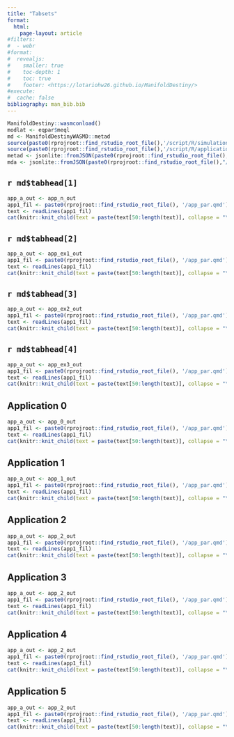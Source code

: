 ```yaml
---
title: "Tabsets"
format: 
  html:
    page-layout: article
#filters:
#  - webr
#format:
#  revealjs: 
#    smaller: true
#    toc-depth: 1
#    toc: true 
#    footer: <https://lotariohw26.github.io/ManifoldDestiny/>
#execute: 
#  cache: false
bibliography: man_bib.bib
---
```



```r
ManifoldDestiny::wasmconload()
modlat <- eqpar$meql
md <- ManifoldDestinyWASMD::metad
source(paste0(rprojroot::find_rstudio_root_file(),'/script/R/simulations.R'))
source(paste0(rprojroot::find_rstudio_root_file(),'/script/R/applications.R'))
metad <- jsonlite::fromJSON(paste0(rprojroot::find_rstudio_root_file(),"/data-raw/metadata.json"))
mda <- jsonlite::fromJSON(paste0(rprojroot::find_rstudio_root_file(),"/data-raw/metadata.json"))
```

::: {.callout-caution collapse="true"}
## `r md$tabhead[1]`
```r
app_a_out <- app_n_out
app1_fil <- paste0(rprojroot::find_rstudio_root_file(), '/app_par.qmd')
text <- readLines(app1_fil)
cat(knitr::knit_child(text = paste(text[50:length(text)], collapse = "\n"), quiet = TRUE))
```
:::


::: {.callout-caution collapse="true"}
## `r md$tabhead[2]`
```r
app_a_out <- app_ex1_out 
app1_fil <- paste0(rprojroot::find_rstudio_root_file(), '/app_par.qmd')
text <- readLines(app1_fil)
cat(knitr::knit_child(text = paste(text[50:length(text)], collapse = "\n"), quiet = TRUE))
```
:::

::: {.callout-caution collapse="true"}
## `r md$tabhead[3]`
```r
app_a_out <- app_ex2_out 
app1_fil <- paste0(rprojroot::find_rstudio_root_file(), '/app_par.qmd')
text <- readLines(app1_fil)
cat(knitr::knit_child(text = paste(text[50:length(text)], collapse = "\n"), quiet = TRUE))
```
:::



::: {.callout-caution collapse="true"}
## `r md$tabhead[4]`
```r
app_a_out <- app_ex3_out 
app1_fil <- paste0(rprojroot::find_rstudio_root_file(), '/app_par.qmd')
text <- readLines(app1_fil)
cat(knitr::knit_child(text = paste(text[50:length(text)], collapse = "\n"), quiet = TRUE))
```
:::

::: {.callout-caution collapse="true"}
## Application 0 
```r
app_a_out <- app_0_out 
app1_fil <- paste0(rprojroot::find_rstudio_root_file(), '/app_par.qmd')
text <- readLines(app1_fil)
cat(knitr::knit_child(text = paste(text[50:length(text)], collapse = "\n"), quiet = TRUE))
```
:::

::: {.callout-caution collapse="true"}
## Application 1 
```r
app_a_out <- app_1_out 
app1_fil <- paste0(rprojroot::find_rstudio_root_file(), '/app_par.qmd')
text <- readLines(app1_fil)
cat(knitr::knit_child(text = paste(text[50:length(text)], collapse = "\n"), quiet = TRUE))
```
:::


::: {.callout-caution collapse="true"}
## Application 2 
```r
app_a_out <- app_2_out 
app1_fil <- paste0(rprojroot::find_rstudio_root_file(), '/app_par.qmd')
text <- readLines(app1_fil)
cat(knitr::knit_child(text = paste(text[50:length(text)], collapse = "\n"), quiet = TRUE))
```
:::
::: {.callout-caution collapse="true"}
## Application 3 
```r
app_a_out <- app_2_out 
app1_fil <- paste0(rprojroot::find_rstudio_root_file(), '/app_par.qmd')
text <- readLines(app1_fil)
cat(knitr::knit_child(text = paste(text[50:length(text)], collapse = "\n"), quiet = TRUE))
```
:::
::: {.callout-caution collapse="true"}
## Application 4 
```r
app_a_out <- app_2_out 
app1_fil <- paste0(rprojroot::find_rstudio_root_file(), '/app_par.qmd')
text <- readLines(app1_fil)
cat(knitr::knit_child(text = paste(text[50:length(text)], collapse = "\n"), quiet = TRUE))
```
:::
::: {.callout-caution collapse="true"}
## Application 5 
```r
app_a_out <- app_2_out 
app1_fil <- paste0(rprojroot::find_rstudio_root_file(), '/app_par.qmd')
text <- readLines(app1_fil)
cat(knitr::knit_child(text = paste(text[50:length(text)], collapse = "\n"), quiet = TRUE))
```
:::


